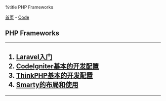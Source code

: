 %title PHP Frameworks

[[../../index|首页]] - [[../index|Code]]
==PHP Frameworks==
----
<h2>
# [[laravel_primer|Laravel入门]]
# [[codeigniter_base_dev_config|CodeIgniter基本的开发配置]]
# [[thinkphp_base_dev_config|ThinkPHP基本的开发配置]]
# [[smarty_layout|Smarty的布局和使用]]
</h2>
----
